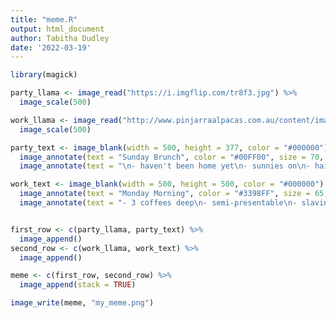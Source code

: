 ---
title: "meme.R"
output: html_document
author: Tabitha Dudley
date: '2022-03-19'
---

```{r}
library(magick)

party_llama <- image_read("https://i.imgflip.com/tr8f3.jpg") %>%
  image_scale(500)

work_llama <- image_read("http://www.pinjarraalpacas.com.au/content/image/full/Resources_Alpaca-at-Work---Pinjarra-Alpacas-For-Sale_44.jpg") %>%
  image_scale(500)

party_text <- image_blank(width = 500, height = 377, color = "#000000") %>%
  image_annotate(text = "Sunday Brunch", color = "#00FF00", size = 70, font = "Comic Sans MS", gravity = "north") %>%
  image_annotate(text = "\n- haven't been home yet\n- sunnies on\n- hair's a mess\n- phone's dead", color = "#FFFFFF", size= 40, font = "Georgia", gravity = "center") 

work_text <- image_blank(width = 500, height = 500, color = "#000000") %>%
  image_annotate(text = "Monday Morning", color = "#3398FF", size = 65, font = "Comic Sans MS", gravity = "north") %>%
  image_annotate(text = "- 3 coffees deep\n- semi-presentable\n- slaving away so you\ncan do it again\nnext weekend", color = "#FFFFFF", size = 40, font = "Georgia", gravity = "center")


first_row <- c(party_llama, party_text) %>%
  image_append()
second_row <- c(work_llama, work_text) %>%
  image_append()

meme <- c(first_row, second_row) %>%
  image_append(stack = TRUE)

image_write(meme, "my_meme.png")
```


